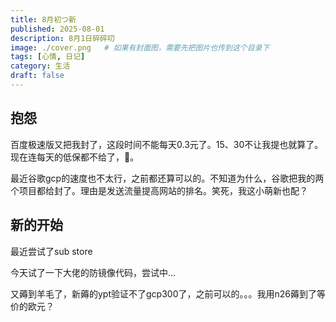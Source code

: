 ```yaml
---
title: 8月初つ新
published: 2025-08-01
description: 8月1日碎碎叨
image: ./cover.png   # 如果有封面图，需要先把图片也传到这个目录下
tags: [心情, 日记]
category: 生活
draft: false
---
```

 ## 抱怨

百度极速版又把我封了，这段时间不能每天0.3元了。15、30不让我提也就算了。现在连每天的低保都不给了，🥲。

最近谷歌gcp的速度也不太行，之前都还算可以的。不知道为什么，谷歌把我的两个项目都给封了。理由是发送流量提高网站的排名。笑死，我这小萌新也配？







 ## 新的开始

 最近尝试了sub store

 今天试了一下大佬的防镜像代码，尝试中...

 又薅到羊毛了，新薅的ypt验证不了gcp300了，之前可以的。。。我用n26薅到了等价的欧元？